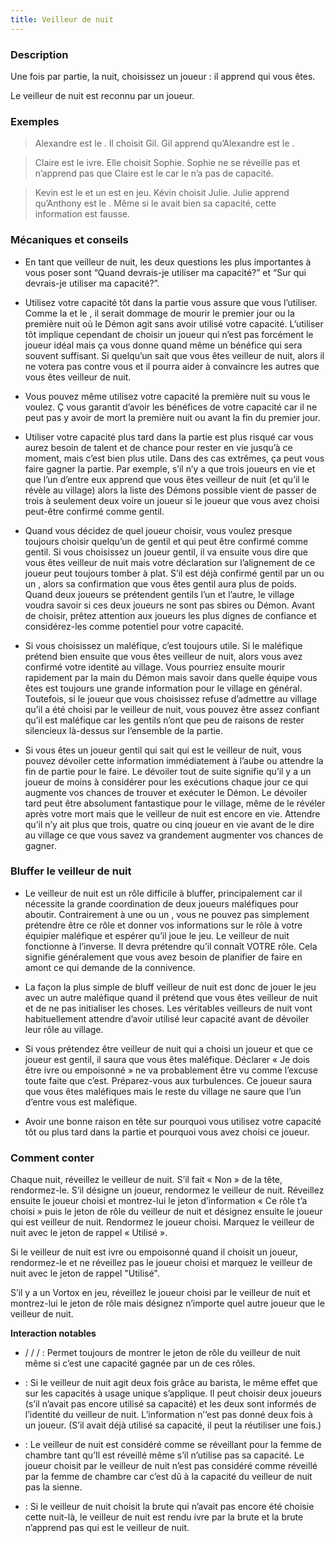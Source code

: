 ```yaml
---
title: Veilleur de nuit
---
```



<Role VEILLEUR_DE_NUIT header />

### Description

Une fois par partie, la nuit, choisissez un joueur : il apprend qui vous êtes.

Le veilleur de nuit est reconnu par un joueur. 

### Exemples

> Alexandre est le <Role VEILLEUR_DE_NUIT />. Il choisit Gil. Gil apprend qu’Alexandre est le <Role VEILLEUR_DE_NUIT />.

> Claire est le <Role VEILLEUR_DE_NUIT /> ivre. Elle choisit Sophie. Sophie ne se réveille pas et n’apprend pas que Claire est le <Role VEILLEUR_DE_NUIT /> car le <Role VEILLEUR_DE_NUIT /> n’a pas de capacité.

> Kevin est le <Role VEILLEUR_DE_NUIT /> et un <Role VORTOX /> est en jeu. Kévin choisit Julie. Julie apprend qu’Anthony est le <Role VEILLEUR_DE_NUIT />. Même si le <Role VEILLEUR_DE_NUIT /> avait bien sa capacité, cette information est fausse.

### Mécaniques et conseils

- En tant que veilleur de nuit, les deux questions les plus importantes à vous poser sont “Quand devrais-je utiliser ma capacité?” et “Sur qui devrais-je utiliser ma capacité?”.

- Utilisez votre capacité tôt dans la partie vous assure que vous l’utiliser. Comme la <Role COUTURIERE /> et le <Role MERCENAIRE />, il serait dommage de mourir le premier jour ou la première nuit où le Démon agit sans avoir utilisé votre capacité. L’utiliser tôt implique cependant de choisir un joueur qui n’est pas forcément le joueur idéal mais ça vous donne quand même un bénéfice qui sera souvent suffisant. Si quelqu’un sait que vous êtes veilleur de nuit, alors il ne votera pas contre vous et il pourra aider à convaincre les autres que vous êtes veilleur de nuit.

- Vous pouvez même utilisez votre capacité la première nuit su vous le voulez. Ç vous garantit d’avoir les bénéfices de votre capacité car il ne peut pas y avoir de mort la première nuit ou avant la fin du premier jour.

- Utiliser votre capacité plus tard dans la partie est plus risqué car vous aurez besoin de talent et de chance pour rester en vie jusqu’à ce moment, mais c’est bien plus utile. Dans des cas extrêmes, ça peut vous faire gagner la partie. Par exemple, s’il n’y a que trois joueurs en vie et que l’un d’entre eux apprend que vous êtes veilleur de nuit (et qu’il le révèle au village) alors la liste des Démons possible vient de passer de trois à seulement deux voire un joueur si le joueur que vous avez choisi peut-être confirmé comme gentil.

- Quand vous décidez de quel joueur choisir, vous voulez presque toujours choisir quelqu’un de gentil et qui peut être confirmé comme gentil. Si vous choisissez un joueur gentil, il va ensuite vous dire que vous êtes veilleur de nuit mais votre déclaration sur l’alignement de ce joueur peut toujours tomber à plat. S’il est déjà confirmé gentil par un <Role EMPATHIQUE /> ou un <Role REVEUR />, alors sa confirmation que vous êtes gentil aura plus de poids. Quand deux joueurs se prétendent gentils l’un et l’autre, le village voudra savoir si ces deux joueurs ne sont pas sbires ou Démon. Avant de choisir, prêtez attention aux joueurs les plus dignes de confiance et considérez-les comme potentiel pour votre capacité.

- Si vous choisissez un maléfique, c’est toujours utile. Si le maléfique prétend bien ensuite que vous êtes veilleur de nuit, alors vous avez confirmé votre identité au village. Vous pourriez ensuite mourir rapidement par la main du Démon mais savoir dans quelle équipe vous êtes est toujours une grande information pour le village en général. Toutefois, si le joueur que vous choisissez refuse d’admettre au village qu’il a été choisi par le veilleur de nuit, vous pouvez être assez confiant qu’il est maléfique car les gentils n’ont que peu de raisons de rester silencieux là-dessus sur l’ensemble de la partie.

- Si vous êtes un joueur gentil qui sait qui est le veilleur de nuit, vous pouvez dévoiler cette information immédiatement à l’aube ou attendre la fin de partie pour le faire. Le dévoiler tout de suite signifie qu’il y a un joueur de moins à considérer pour les exécutions chaque jour ce qui augmente vos chances de trouver et exécuter le Démon. Le dévoiler tard peut être absolument fantastique pour le village, même de le révéler après votre mort mais que le veilleur de nuit est encore en vie. Attendre qu’il n’y ait plus que trois, quatre ou cinq joueur en vie avant de le dire au village ce que vous savez va grandement augmenter vos chances de gagner. 

### Bluffer le veilleur de nuit

- Le veilleur de nuit est un rôle difficile à bluffer, principalement car il nécessite la grande coordination de deux joueurs maléfiques pour aboutir. Contrairement à une <Role LAVANDIERE /> ou un <Role ARCHIVISTE />, vous ne pouvez pas simplement prétendre être ce rôle et donner vos informations sur le rôle à votre équipier maléfique et espérer qu’il joue le jeu. Le veilleur de nuit fonctionne à l’inverse. Il devra prétendre qu’il connaît VOTRE rôle. Cela signifie généralement que vous avez besoin de planifier de faire en amont ce qui demande de la connivence. 

- La façon la plus simple de bluff veilleur de nuit est donc de jouer le jeu avec un autre maléfique quand il prétend que vous êtes veilleur de nuit et de ne pas initialiser les choses. Les véritables veilleurs de nuit vont habituellement attendre d’avoir utilisé leur capacité avant de dévoiler leur rôle au village.

- Si vous prétendez être veilleur de nuit qui a choisi un joueur et que ce joueur est gentil, il saura que vous êtes maléfique. Déclarer « Je dois être ivre ou empoisonné » ne va probablement être vu comme l’excuse toute faite que c’est. Préparez-vous aux turbulences. Ce joueur saura que vous êtes maléfiques mais le reste du village ne saure que l’un d’entre vous est maléfique.

- Avoir une bonne raison en tête sur pourquoi vous utilisez votre capacité tôt ou plus tard dans la partie et pourquoi vous avez choisi ce joueur.

### Comment conter

Chaque nuit, réveillez le veilleur de nuit. S’il fait « Non » de la tête, rendormez-le. S’il désigne un joueur, rendormez le veilleur de nuit. Réveillez ensuite le joueur choisi et montrez-lui le jeton d’information « Ce rôle t’a choisi » puis le jeton de rôle du veilleur de nuit et désignez ensuite le joueur qui est veilleur de nuit. Rendormez le joueur choisi. Marquez le veilleur de nuit avec le jeton de rappel « Utilisé ».

Si le veilleur de nuit est ivre ou empoisonné quand il choisit un joueur, rendormez-le et ne réveillez pas le joueur choisi et marquez le veilleur de nuit avec le jeton de rappel "Utilisé".

S’il y a un Vortox en jeu, réveillez le joueur choisi par le veilleur de nuit et montrez-lui le jeton de rôle mais désignez n’importe quel autre joueur que le veilleur de nuit.

**Interaction notables**

- <Role APPRENTI /> / <Role CANNIBALE /> / <Role FAUSSAIRE /> / <Role PIXIE /> : Permet toujours de montrer le jeton de rôle du veilleur de nuit même si c’est une capacité gagnée par un de ces rôles.

- <Role BARISTA /> : Si le veilleur de nuit agit deux fois grâce au barista, le même effet que sur les capacités à usage unique s’applique. Il peut choisir deux joueurs (s’il n’avait pas encore utilisé sa capacité) et les deux sont informés de l’identité du veilleur de nuit. L’information n’‘est pas donné deux fois à un joueur. (S’il avait déjà utilisé sa capacité, il peut la réutiliser une fois.)

- <Role FEMME_DE_CHAMBRE /> : Le veilleur de nuit est considéré comme se réveillant pour la femme de chambre tant qu’Il est réveillé même s’il n’utilise pas sa capacité. Le joueur choisit par le veilleur de nuit n’est pas considéré comme réveillé par la femme de chambre car c’est dû à la capacité du veilleur de nuit pas la sienne. 

- <Role BRUTE /> : Si le veilleur de nuit choisit la brute qui n’avait pas encore été choisie cette nuit-là, le veilleur de nuit est rendu ivre par la brute et la brute n’apprend pas qui est le veilleur de nuit.
